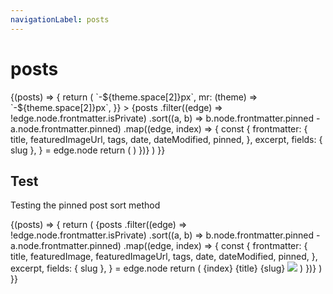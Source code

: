 ```yaml
---
navigationLabel: posts
---
```



# posts

<SourceList filter="posts">
  {(posts) => {
    return (
      <Flex
        sx={{
          flexWrap: "wrap",
          ml: (theme) => `-${theme.space[2]}px`,
          mr: (theme) => `-${theme.space[2]}px`,
        }}
      >
        {posts
          .filter((edge) => !edge.node.frontmatter.isPrivate)
          .sort((a, b) => b.node.frontmatter.pinned - a.node.frontmatter.pinned)
          .map((edge, index) => {
            const {
              frontmatter: {
                title,
                featuredImageUrl,
                tags,
                date,
                dateModified,
                pinned,
              },
              excerpt,
              fields: { slug },
            } = edge.node
            return (
              <PostCard
                key={index}
                title={title}
                featuredImageUrl={featuredImageUrl}
                tags={tags}
                date={date}
                dateModified={dateModified}
                excerpt={excerpt}
                slug={slug}
                pinned={pinned}
              />
            )
          })}
      </Flex>
    )
  }}
</SourceList>

## Test

Testing the pinned post sort method

<SourceList filter="posts">
  {(posts) => {
    return (
      <Box as="ul">
        {posts
          .filter((edge) => !edge.node.frontmatter.isPrivate)
          .sort((a, b) => b.node.frontmatter.pinned - a.node.frontmatter.pinned)
          .map((edge, index) => {
            const {
              frontmatter: {
                title,
                featuredImage,
                featuredImageUrl,
                tags,
                date,
                dateModified,
                pinned,
              },
              excerpt,
              fields: { slug },
            } = edge.node
            return (
              <Box as="li" sx={{ mb: 4 }}>
                <Text>{index}</Text>
                <Link to={slug} as={GatsbyLink}>
                  {title}
                </Link>
                <Text>{slug}</Text>
                <Image src={featuredImageUrl} sx={{ width: 100 }} />
              </Box>
            )
          })}
      </Box>
    )
  }}
</SourceList>

